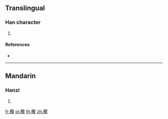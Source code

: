 {{character info/new}}
==Translingual==

===Han character===
{{Han char|rn=115|rad=禾|as=17|sn=22|four=|canj=HDHUC}}

# {{defn|Han|sort=禾17}}

====References====
* {{Han ref|kx=0862.120|dkj=25397|dj=1288.290|hdz=42640.130|uh=7A73|ud=31347}}

----

==Mandarin==

===Hanzi===
{{cmn-hanzi|pin=[[zàn]] ([[zan4]])|wg=tsan<sup>4</sup>}}

# {{defn|lang=cmn|sort=禾17}}

[[fr:穳]]
[[pl:穳]]
[[th:穳]]
[[zh:穳]]